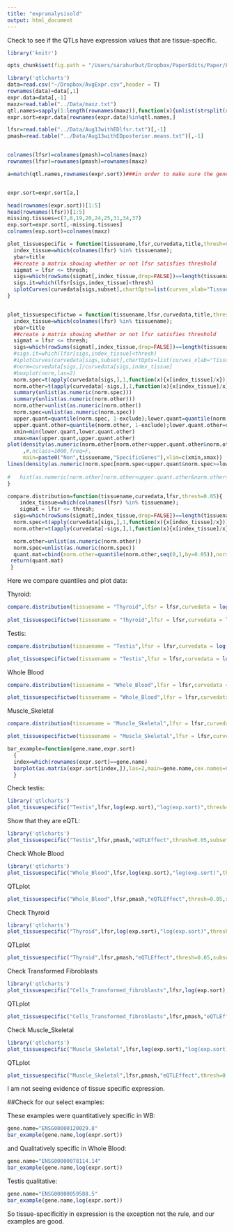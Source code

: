 ```yaml
---
title: "expranalysisold"
output: html_document
---
```



Check to see if the QTLs have expression values that are tissue-specific.

```r
library('knitr')

opts_chunk$set(fig.path = "/Users/sarahurbut/Dropbox/PaperEdits/Paper/Figures/") 

library('qtlcharts')
data=read.csv("~/Dropbox/AvgExpr.csv",header = T)
rownames(data)=data[,1]
expr.data=data[,-1]
maxz=read.table("../Data/maxz.txt")
qtl.names=sapply(1:length(rownames(maxz)),function(x){unlist(strsplit(rownames(maxz)[x], "[_]"))[[1]]})
expr.sort=expr.data[rownames(expr.data)%in%qtl.names,]

lfsr=read.table("../Data/Aug13withEDlfsr.txt")[,-1]
pmash=read.table("../Data/Aug13withEDposterior.means.txt")[,-1]


colnames(lfsr)=colnames(pmash)=colnames(maxz)
rownames(lfsr)=rownames(pmash)=rownames(maxz)

a=match(qtl.names,rownames(expr.sort))###in order to make sure the gene names are the same in both


expr.sort=expr.sort[a,]

head(rownames(expr.sort))[1:5]
head(rownames(lfsr))[1:5]
missing.tissues=c(7,8,19,20,24,25,31,34,37)
exp.sort=expr.sort[,-missing.tissues]
colnames(exp.sort)=colnames(maxz)
```

```r
plot_tissuespecific = function(tissuename,lfsr,curvedata,title,thresh=0.05,subset=1:44){
  index_tissue=which(colnames(lfsr) %in% tissuename);
  ybar=title
  ##create a matrix showing whether or not lfsr satisfies threshold
  sigmat = lfsr <= thresh;
  sigs=which(rowSums(sigmat[,index_tissue,drop=FALSE])==length(tissuename) & rowSums(sigmat[,-index_tissue,drop=FALSE])==0)
  sigs.it=which(lfsr[sigs,index_tissue]<thresh)
  iplotCurves(curvedata[sigs,subset],chartOpts=list(curves_xlab="Tissue",curves_ylab=ybar))
}  


plot_tissuespecifictwo = function(tissuename,lfsr,curvedata,title,thresh=0.05,subset=1:44,exclude=0.01){
  index_tissue=which(colnames(lfsr) %in% tissuename);
  ybar=title
  ##create a matrix showing whether or not lfsr satisfies threshold
  sigmat = lfsr <= thresh;
  sigs=which(rowSums(sigmat[,index_tissue,drop=FALSE])==length(tissuename) & rowSums(sigmat[,-index_tissue,drop=FALSE])==0)
  #sigs.it=which(lfsr[sigs,index_tissue]<thresh)
  #iplotCurves(curvedata[sigs,subset],chartOpts=list(curves_xlab="Tissue",curves_ylab=ybar))
  #norm=curvedata[sigs,]/curvedata[sigs,index_tissue]
  #boxplot(norm,las=2)
  norm.spec=t(apply(curvedata[sigs,],1,function(x){x[index_tissue]/x}))
  norm.other=t(apply(curvedata[-sigs,],1,function(x){x[index_tissue]/x}))
  summary(unlist(as.numeric(norm.spec)))
  summary(unlist(as.numeric(norm.other)))
  norm.other=unlist(as.numeric(norm.other))
  norm.spec=unlist(as.numeric(norm.spec))
  upper.quant=quantile(norm.spec, 1-exclude);lower.quant=quantile(norm.spec, exclude);
  upper.quant.other=quantile(norm.other, 1-exclude);lower.quant.other=quantile(norm.other, exclude);
  xmin=min(lower.quant,lower.quant.other)
  xmax=max(upper.quant,upper.quant.other)
plot(density(as.numeric(norm.other[norm.other<upper.quant.other&norm.other>=lower.quant.other])),
     ,#,nclass=1000,freq=F,
     main=paste0("Non",tissuename,"SpecificGenes"),xlim=c(xmin,xmax))
lines(density(as.numeric(norm.spec[norm.spec<upper.quant&norm.spec>=lower.quant])),col="red",main=paste0(tissuename,"SpecificGenes"))
 
#   hist(as.numeric(norm.other[norm.other<upper.quant.other&norm.other>=lower.quant.other]),nclass=1000,freq=F,xlim=c(xmin,xmax))
} 

compare.distribution=function(tissuename,curvedata,lfsr,thresh=0.05){
    index_tissue=which(colnames(lfsr) %in% tissuename);
    sigmat = lfsr <= thresh;
  sigs=which(rowSums(sigmat[,index_tissue,drop=FALSE])==length(tissuename) & rowSums(sigmat[,-index_tissue,drop=FALSE])==0)
  norm.spec=t(apply(curvedata[sigs,],1,function(x){x[index_tissue]/x}))##divide special tissue by other tissue effects for numsigxR matrix
  norm.other=t(apply(curvedata[-sigs,],1,function(x){x[index_tissue]/x}))

  norm.other=unlist(as.numeric(norm.other))
  norm.spec=unlist(as.numeric(norm.spec))
  quant.mat=cbind(norm.other=quantile(norm.other,seq(0,1,by=0.05)),norm.spec=quantile(norm.spec,seq(0,1,by=0.05)))
 return(quant.mat)
 }
```

Here we compare quantiles and plot data:

Thyroid:
```r
compare.distribution(tissuename = "Thyroid",lfsr = lfsr,curvedata = log(exp.sort),thresh = 0.05 )
  
plot_tissuespecifictwo(tissuename = "Thyroid",lfsr = lfsr,curvedata = log(exp.sort),title = "Test",thresh = 0.05 )
```

Testis:



```r
compare.distribution(tissuename = "Testis",lfsr = lfsr,curvedata = log(exp.sort),thresh = 0.05)

plot_tissuespecifictwo(tissuename = "Testis",lfsr = lfsr,curvedata = log(exp.sort),title = "Test",thresh = 0.05 )
```

Whole Blood

```r
compare.distribution(tissuename = "Whole_Blood",lfsr = lfsr,curvedata = log(exp.sort),thresh = 0.05 )

plot_tissuespecifictwo(tissuename = "Whole_Blood",lfsr = lfsr,curvedata = log(exp.sort),title = "Test",thresh = 0.05)
```

Muscle_Skeletal
```r
compare.distribution(tissuename = "Muscle_Skeletal",lfsr = lfsr,curvedata = log(exp.sort),thresh = 0.05 )

plot_tissuespecifictwo(tissuename = "Muscle_Skeletal",lfsr = lfsr,curvedata = log(exp.sort),title = "Test",thresh = 0.05 )
```

```r

bar_example=function(gene.name,expr.sort)
  {
  index=which(rownames(expr.sort)==gene.name)
  barplot(as.matrix(expr.sort[index,]),las=2,main=gene.name,cex.names=0.5)
  }
```

Check testis: 
```r
library('qtlcharts')
plot_tissuespecific("Testis",lfsr,log(exp.sort),"log(exp.sort)",thresh=0.05,subset=1:44)
```

Show that they are eQTL:
```r
library('qtlcharts')
plot_tissuespecific("Testis",lfsr,pmash,"eQTLEffect",thresh=0.05,subset=1:44)
```

Check Whole Blood
```r
library('qtlcharts')
plot_tissuespecific("Whole_Blood",lfsr,log(exp.sort),"log(exp.sort)",thresh=0.05,subset=1:44)
```


QTLplot
```r
plot_tissuespecific("Whole_Blood",lfsr,pmash,"eQTLEffect",thresh=0.05,subset=1:44)
```

Check Thyroid
```r
library('qtlcharts')
plot_tissuespecific("Thyroid",lfsr,log(exp.sort),"log(exp.sort)",thresh=0.05,subset=1:44)
```


QTLplot
```r
plot_tissuespecific("Thyroid",lfsr,pmash,"eQTLEffect",thresh=0.05,subset=1:44)
```


Check Transformed Fibroblasts
```r
library('qtlcharts')
plot_tissuespecific("Cells_Transformed_fibroblasts",lfsr,log(exp.sort),"log(exp.sort)",thresh=0.05,subset=1:44)
```


QTLplot
```r
plot_tissuespecific("Cells_Transformed_fibroblasts",lfsr,pmash,"eQTLEffect",thresh=0.05,subset=1:44)
```

Check Muscle_Skeletal
```r
library('qtlcharts')
plot_tissuespecific("Muscle_Skeletal",lfsr,log(exp.sort),"log(exp.sort)",thresh=0.05,subset=1:44)
```


QTLplot
```r
plot_tissuespecific("Muscle_Skeletal",lfsr,pmash,"eQTLEffect",thresh=0.05,subset=1:44)
```

I am not seeing evidence of tissue specific expression.

##Check for our select examples:

These examples were quantitatively specific in WB:
```r

gene.name="ENSG00000120029.8"
bar_example(gene.name,log(expr.sort))
```

and Qualitatively specific in Whole Blood:

```r
gene.name="ENSG00000078114.14"
bar_example(gene.name,log(expr.sort))
```

Testis qualitative:


```r

gene.name="ENSG00000059588.5"
bar_example(gene.name,log(expr.sort))
```

So tissue-specificitiy in expression is the exception not the rule, and our examples are good.


